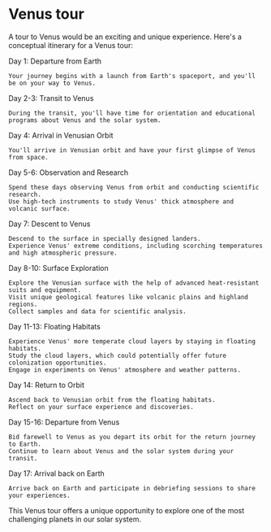 # Venus tour

A tour to Venus would be an exciting and unique experience. Here's a conceptual itinerary for a Venus tour:

Day 1: Departure from Earth

    Your journey begins with a launch from Earth's spaceport, and you'll be on your way to Venus.

Day 2-3: Transit to Venus

    During the transit, you'll have time for orientation and educational programs about Venus and the solar system.

Day 4: Arrival in Venusian Orbit

    You'll arrive in Venusian orbit and have your first glimpse of Venus from space.

Day 5-6: Observation and Research

    Spend these days observing Venus from orbit and conducting scientific research.
    Use high-tech instruments to study Venus' thick atmosphere and volcanic surface.

Day 7: Descent to Venus

    Descend to the surface in specially designed landers.
    Experience Venus' extreme conditions, including scorching temperatures and high atmospheric pressure.

Day 8-10: Surface Exploration

    Explore the Venusian surface with the help of advanced heat-resistant suits and equipment.
    Visit unique geological features like volcanic plains and highland regions.
    Collect samples and data for scientific analysis.

Day 11-13: Floating Habitats

    Experience Venus' more temperate cloud layers by staying in floating habitats.
    Study the cloud layers, which could potentially offer future colonization opportunities.
    Engage in experiments on Venus' atmosphere and weather patterns.

Day 14: Return to Orbit

    Ascend back to Venusian orbit from the floating habitats.
    Reflect on your surface experience and discoveries.

Day 15-16: Departure from Venus

    Bid farewell to Venus as you depart its orbit for the return journey to Earth.
    Continue to learn about Venus and the solar system during your transit.

Day 17: Arrival back on Earth

    Arrive back on Earth and participate in debriefing sessions to share your experiences.

This Venus tour offers a unique opportunity to explore one of the most challenging planets in our solar system.
